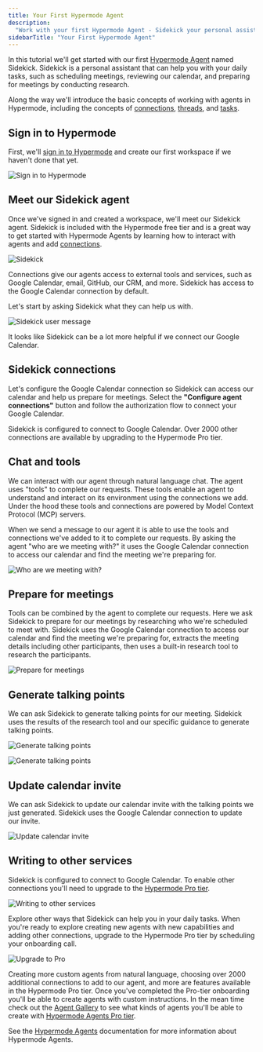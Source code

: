 ```yaml
---
title: Your First Hypermode Agent
description:
  "Work with your first Hypermode Agent - Sidekick your personal assistant"
sidebarTitle: "Your First Hypermode Agent"
---
```


In this tutorial we'll get started with our first
[Hypermode Agent](/agents/introduction) named Sidekick. Sidekick is a personal
assistant that can help you with your daily tasks, such as scheduling meetings,
reviewing our calendar, and preparing for meetings by conducting research.

Along the way we'll introduce the basic concepts of working with agents in
Hypermode, including the concepts of [connections](/agents/connections),
[threads](/agents/work), and [tasks](/agents/tasks).

## Sign in to Hypermode

First, we'll [sign in to Hypermode](https://hypermode.com/login) and create our
first workspace if we haven't done that yet.

![Sign in to Hypermode](/images/tutorials/first-hypermode-agent/login.png)

## Meet our Sidekick agent

Once we've signed in and created a workspace, we'll meet our Sidekick agent.
Sidekick is included with the Hypermode free tier and is a great way to get
started with Hypermode Agents by learning how to interact with agents and add
[connections](/agents/connections).

![Sidekick](/images/tutorials/first-hypermode-agent/sidekick.png)

Connections give our agents access to external tools and services, such as
Google Calendar, email, GitHub, our CRM, and more. Sidekick has access to the
Google Calendar connection by default.

Let's start by asking Sidekick what they can help us with.

![Sidekick user message](/images/tutorials/first-hypermode-agent/sidekick-message.png)

It looks like Sidekick can be a lot more helpful if we connect our Google
Calendar.

## Sidekick connections

Let's configure the Google Calendar connection so Sidekick can access our
calendar and help us prepare for meetings. Select the **"Configure agent
connections"** button and follow the authorization flow to connect your Google
Calendar.

<Tip>
  Sidekick is configured to connect to Google Calendar. Over 2000 other
  connections are available by upgrading to the Hypermode Pro tier.
</Tip>

## Chat and tools

We can interact with our agent through natural language chat. The agent uses
"tools" to complete our requests. These tools enable an agent to understand and
interact on its environment using the connections we add. Under the hood these
tools and connections are powered by Model Context Protocol (MCP) servers.

When we send a message to our agent it is able to use the tools and connections
we've added to it to complete our requests. By asking the agent "who are we
meeting with?" it uses the Google Calendar connection to access our calendar and
find the meeting we're preparing for.

![Who are we meeting with?](/images/tutorials/first-hypermode-agent/who-meetings.png)

## Prepare for meetings

Tools can be combined by the agent to complete our requests. Here we ask
Sidekick to prepare for our meetings by researching who we're scheduled to meet
with. Sidekick uses the Google Calendar connection to access our calendar and
find the meeting we're preparing for, extracts the meeting details including
other participants, then uses a built-in research tool to research the
participants.

![Prepare for meetings](/images/tutorials/first-hypermode-agent/prepare-for-meetings.png)

## Generate talking points

We can ask Sidekick to generate talking points for our meeting. Sidekick uses
the results of the research tool and our specific guidance to generate talking
points.

![Generate talking points](/images/tutorials/first-hypermode-agent/talking-points-1.png)

![Generate talking points](/images/tutorials/first-hypermode-agent/talking-points.png)

## Update calendar invite

We can ask Sidekick to update our calendar invite with the talking points we
just generated. Sidekick uses the Google Calendar connection to update our
invite.

![Update calendar invite](/images/tutorials/first-hypermode-agent/save-to-calendar.png)

## Writing to other services

Sidekick is configured to connect to Google Calendar. To enable other
connections you'll need to upgrade to the
[Hypermode Pro tier](https://hypermode.com/pricing).

![Writing to other services](/images/tutorials/first-hypermode-agent/save-to-notion.png)

Explore other ways that Sidekick can help you in your daily tasks. When you're
ready to explore creating new agents with new capabilities and adding other
connections, upgrade to the Hypermode Pro tier by scheduling your onboarding
call.

![Upgrade to Pro](images/tutorials/first-hypermode-agent/upgrade-to-pro-button.png)

Creating more custom agents from natural language, choosing over 2000 additional
connections to add to our agent, and more are features available in the
Hypermode Pro tier. Once you've completed the Pro-tier onboarding you'll be able
to create agents with custom instructions. In the mean time check out the
[Agent Gallery](/agents/example-agents) to see what kinds of agents you'll be
able to create with [Hypermode Agents Pro tier](https://hypermode.com/pricing).

See the [Hypermode Agents](/agents/introduction) documentation for more
information about Hypermode Agents.

